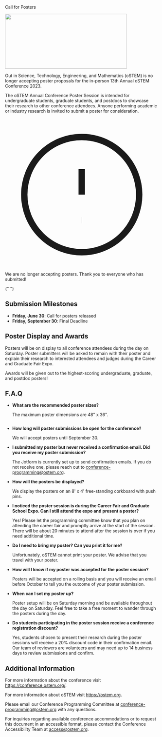 
<SiteLayout title="Poster Presenter Information">

<div className="border-b-4 border-mulberry border-solid pb-4 mb-4 text-center">
  <p className="text-5xl font-display font-black">Call for Posters</p>
</div>

<Image
  src="/images/2023 cfp3.jpg"
  alt=""
  layout="responsive"
  width="400"
  height="180"
  priority="true"
/>
<br />

Out in Science, Technology, Engineering, and Mathematics (oSTEM) is no longer
accepting poster proposals for the in-person 13th Annual oSTEM Conference 2023.

The oSTEM Annual Conference Poster Session is intended for undergraduate
students, graduate students, and postdocs to showcase their research to other
conference attendees. Anyone performing academic or industry research is invited
to submit a poster for consideration.

<div className="bg-tint-spruce-light text-2xl mt-4 p-8 rounded">
  <p className="flex items-center">
    <svg
      xmlns="http://www.w3.org/2000/svg"
      className="h-6 w-6 mr-3"
      fill="none"
      viewBox="0 0 24 24"
      stroke="currentColor"
    >
      <path
        strokeLinecap="round"
        strokeLinejoin="round"
        strokeWidth={2}
        d="M12 8v4m0 4h.01M21 12a9 9 0 11-18 0 9 9 0 0118 0z"
      />
    </svg>
    We are no longer accepting posters. Thank you to everyone who has submitted!
  </p>
</div>{" "}

<div className="text-bright-peach font-bold">

## Submission Milestones

</div>

- **Friday, June 30**: Call for posters released
- **Friday, September 30**: Final Deadline

<div className="text-bright-peach font-bold">

## Poster Display and Awards

</div>

Posters will be on display to all conference attendees during the day on
Saturday. Poster submitters will be asked to remain with their poster and
explain their research to interested attendees and judges during the Career and
Graduate Fair Expo.

Awards will be given out to the highest-scoring undergraduate, graduate, and
postdoc posters!

<div className="text-bright-peach font-bold">

## F.A.Q

</div>

- **What are the recommended poster sizes?**

  The maximum poster dimensions are 48" x 36".

<img src="/images/poster-dimensions.jpg" alt="" />

- **How long will poster submissions be open for the conference?**

  We will accept posters until September 30.

- **I submitted my poster but never received a confirmation email. Did you
  receive my poster submission?**

  The Jotform is currently set up to send confirmation emails. If you do not receive one, please reach out to conference-programming@ostem.org.

- **How will the posters be displayed?**

  We display the posters on an 8' x 4' free-standing corkboard with push pins.

- **I noticed the poster session is during the Career Fair and Graduate School
  Expo. Can I still attend the expo and present a poster?**

  Yes! Please let the programming committee know that you plan on attending the
  career fair and promptly arrive at the start of the session. There will be
  about 20 minutes to attend after the session is over if you need additional
  time.

- **Do I need to bring my poster? Can you print it for me?**

  Unfortunately, oSTEM cannot print your poster. We advise that you travel with
  your poster.

- **How will I know if my poster was accepted for the poster session?**

  Posters will be accepted on a rolling basis and you will receive an email
  before October to tell you the outcome of your poster submission.

- **When can I set my poster up?**

  Poster setup will be on Saturday morning and be available throughout the day
  on Saturday. Feel free to take a free moment to wander through the posters
  during the day.

- **Do students participating in the poster session receive a conference registration discount?**

  Yes, students chosen to present their research during the poster sessions will receive a 20% discount code in their confirmation email. Our team of reviewers are volunteers and may need up to 14 business days to review submissions and confirm.

<div className="text-bright-peach font-bold">

## Additional Information

</div>

For more information about the conference visit https://conference.ostem.org/.

For more information about oSTEM visit https://ostem.org.

Please email our Conference Programming Committee at
conference-programming@ostem.org with any questions.

For inquiries regarding available conference accommodations or to request this
document in an accessible format, please contact the Conference Accessibility
Team at access@ostem.org.

</SiteLayout>
